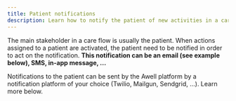 ```yaml
---
title: Patient notifications
description: Learn how to notify the patient of new activities in a care flow.
---
```


The main stakeholder in a care flow is usually the patient. When actions assigned to a patient are activated, the patient need to be notified in order to act on the notification. <strong>This notification can be an email (see example below), SMS, in-app message, ...</strong>

<EmailTemplate
  title="New activity"
  content="There's a new activity for you in your care flow."
  cta_label="Complete activity"
/>

Notifications to the patient can be sent by the Awell platform by a notification platform of your choice (Twilio, Mailgun, Sendgrid, ...). Learn more below.
